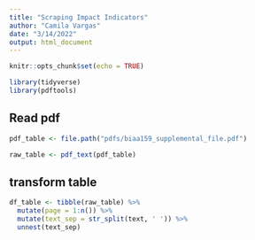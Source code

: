 ```yaml
---
title: "Scraping Impact Indicators"
author: "Camila Vargas"
date: "3/14/2022"
output: html_document
---
```


```r
knitr::opts_chunk$set(echo = TRUE)

library(tidyverse)
library(pdftools)
```


## Read pdf

```r
pdf_table <- file.path("pdfs/biaa159_supplemental_file.pdf")

raw_table <- pdf_text(pdf_table)

```


## transform table

```r
df_table <- tibble(raw_table) %>% 
  mutate(page = 1:n()) %>%
  mutate(text_sep = str_split(text, ' ')) %>%
  unnest(text_sep)


```



